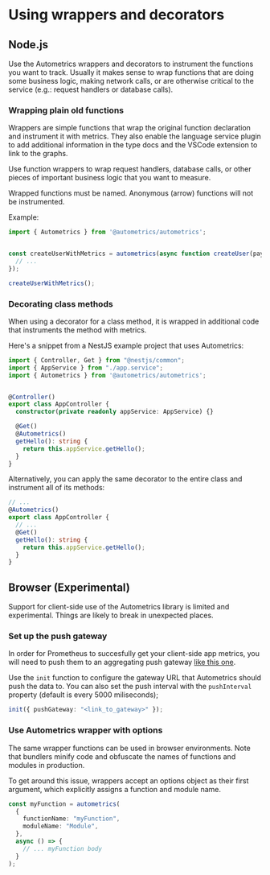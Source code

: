
# Using wrappers and decorators

## Node.js

Use the Autometrics wrappers and decorators to instrument the functions you want
to track. Usually it makes sense to wrap functions that are doing some business
logic, making network calls, or are otherwise critical to the service (e.g.:
request handlers or database calls).

### Wrapping plain old functions

Wrappers are simple functions that wrap the original function declaration and instrument it with metrics. They also enable the language service plugin to add additional information in the type docs and the VSCode extension to link to the graphs.

Use function wrappers to wrap request handlers, database calls, or other pieces of important business logic that you want to measure.

<Callout type="info">
    Wrapped functions must be named. Anonymous (arrow) functions will not be instrumented.
</Callout>

Example:

```typescript
import { Autometrics } from '@autometrics/autometrics';


const createUserWithMetrics = autometrics(async function createUser(payload: User) {
  // ...
});

createUserWithMetrics();
```

### Decorating class methods

When using a decorator for a class method, it is wrapped in additional code that instruments the method with metrics.

Here's a snippet from a NestJS example project that uses Autometrics:

```typescript
import { Controller, Get } from "@nestjs/common";
import { AppService } from "./app.service";
import { Autometrics } from '@autometrics/autometrics';


@Controller()
export class AppController {
  constructor(private readonly appService: AppService) {}

  @Get()
  @Autometrics()
  getHello(): string {
    return this.appService.getHello();
  }
}
```

Alternatively, you can apply the same decorator to the entire class and
instrument all of its methods:

```typescript
// ...
@Autometrics()
export class AppController {
  // ...
  @Get()
  getHello(): string {
    return this.appService.getHello();
  }
}
```

## Browser (Experimental)

<Callout type="warning">
    Support for client-side use of the Autometrics library is limited and experimental. Things are likely to break in unexpected places.
</Callout>

### Set up the push gateway

In order for Prometheus to succesfully get your client-side app metrics, you
will need to push them to an aggregating push gateway [like this
one](https://github.com/zapier/prom-aggregation-gateway).

Use the `init` function to configure the gateway URL that Autometrics should
push the data to. You can also set the push interval with the `pushInterval`
property (default is every 5000 miliseconds);

```typescript
init({ pushGateway: "<link_to_gateway>" });
```

### Use Autometrics wrapper with options

The same wrapper functions can be used in browser environments. Note that bundlers minify code and obfuscate the names of functions and modules in production.

To get around this issue, wrappers accept an options object as their first argument, which explicitly assigns a function and module name.

```typescript
const myFunction = autometrics(
  {
    functionName: "myFunction",
    moduleName: "Module",
  },
  async () => {
    // ... myFunction body
  }
);
```

